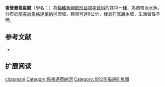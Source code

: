 {{Speciesbox
| name = 查普曼視星鯰
| image = 
| image_width = 250px
| image_caption = 
| status = NE
| status_system = IUCN3.1
| genus = Astroblepus
| species = chapmani
| authority = [[Eigenmann|Eigenmann]], 1912
| synonyms = *''Cyclopium chapmani '',Eigenmann, 1912 
}}
'''查普曼視星鯰'''（學名：{{lang|la|''Astroblepus chapmani''}}）為[[輻鰭魚綱|輻鰭魚綱]][[鯰形目|鯰形目]][[視星鯰科|視星鯰科]]的其中一[[種|種]]，為熱帶淡水魚，分布於[[南美洲|南美洲]][[馬格達萊納河|馬格達萊納河]]流域，體常可達8公分，棲息在底層水域，生活習性不明。

==参考文献==
*{{FishBase_species|genus=Astroblepus|species=chapmani|year=2014|month=11}}

== 扩展阅读 ==
{{refbegin}}
{{wikispecies-inline|Astroblepus chapmani|查普曼視星鯰}}
{{refend}}
{{Taxonbar|from=Q5514591}}

{{DEFAULTSORT:Astroblepus chapmani}}
[[Category:視星鯰屬|chapmani]]
[[Category:馬格達萊納河|Category:馬格達萊納河]]
[[Category:1912年描述的魚類|Category:1912年描述的魚類]]

{{Siluriformes-stub}}